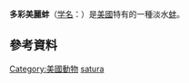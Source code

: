 {{Speciesbox
| name = 多彩美麗蚌
| image = Lampsilis satura.jpg
| status = LR/nt
| status_system = iucn2.3
| status_ref = <ref name=IUCN>{{IUCN2009|assessors=Bogan, A.E.|year=1996|id=11262|title=Lampsilis satura|downloaded=2009-07-22}}</ref>
| genus = Lampsilis
| species = satura
| authority = [[伊薩克·李亞|I. Lea]], 1852
}}

'''多彩美麗蚌'''（[[学名|学名]]：''{{lang|la|Lampsilis satura}}''）是[[美國|美國]]特有的一種淡水[[蚌|蚌]]。

==參考資料==
{{reflist}}
{{Taxonbar|from=Q3014961}}

[[Category:美國動物|Category:美國動物]]
[[Category:美麗蚌屬|satura]]